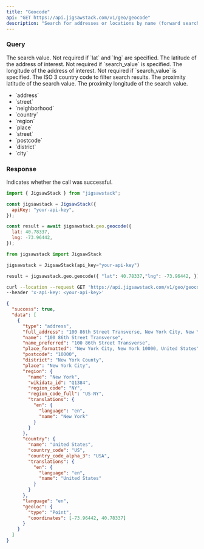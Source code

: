 ```yaml
---
title: "Geocode"
api: "GET https://api.jigsawstack.com/v1/geo/geocode"
description: "Search for addresses or locations by name (forward search) or coordinates (reverse search)."
---
```


### Query

<ParamField query="search_value" type="string">
  The search value. Not required if `lat` and `lng` are specified.
</ParamField>

<ParamField query="lat" type="string">
  The latitude of the address of interest. Not required if `search_value` is
  specified.
</ParamField>

<ParamField query="lng" type="string">
  The longitude of the address of interest. Not required if `search_value` is
  specified.
</ParamField>

<ParamField query="country_code" type="string">
  The ISO 3 country code to filter search results.
</ParamField>

<ParamField query="proximity_lat" type="string">
  The proximity latitude of the search value.
</ParamField>

<ParamField query="proximity_lng" type="string">
  The proximity longitude of the search value.
</ParamField>

<ParamField query="types" type="string">
  <ul>
    <li>`address`</li>
    <li>`street`</li>
    <li>`neighborhood`</li>
    <li>`country`</li>
    <li>`region`</li>
    <li>`place`</li>
    <li>`street`</li>
    <li>`postcode`</li>
    <li>`district`</li>
    <li>`city`</li>
  </ul>
</ParamField>

<Snippet file="header.mdx" />

### Response

<ResponseField name="success" type="boolean">
  Indicates whether the call was successful.
</ResponseField>

<RequestExample>

```javascript Node.js
import { JigsawStack } from "jigsawstack";

const jigsawstack = JigsawStack({
  apiKey: "your-api-key",
});

const result = await jigsawstack.geo.geocode({
  lat: 40.78337,
  lng: -73.96442,
});
```

```python Python
from jigsawstack import JigsawStack

jigsawstack = JigsawStack(api_key="your-api-key")

result = jigsawstack.geo.geocode({ "lat": 40.78337,"lng": -73.96442, });
```

```bash cURL
curl --location --request GET 'https://api.jigsawstack.com/v1/geo/geocode?lng=-73.9654897&lat=40.7824635' \
--header 'x-api-key: <your-api-key>'
```

</RequestExample>

<ResponseExample>

```json Response
{
  "success": true,
  "data": [
    {
      "type": "address",
      "full_address": "100 86th Street Transverse, New York City, New York 10000, United States",
      "name": "100 86th Street Transverse",
      "name_preferred": "100 86th Street Transverse",
      "place_formatted": "New York City, New York 10000, United States",
      "postcode": "10000",
      "district": "New York County",
      "place": "New York City",
      "region": {
        "name": "New York",
        "wikidata_id": "Q1384",
        "region_code": "NY",
        "region_code_full": "US-NY",
        "translations": {
          "en": {
            "language": "en",
            "name": "New York"
          }
        }
      },
      "country": {
        "name": "United States",
        "country_code": "US",
        "country_code_alpha_3": "USA",
        "translations": {
          "en": {
            "language": "en",
            "name": "United States"
          }
        }
      },
      "language": "en",
      "geoloc": {
        "type": "Point",
        "coordinates": [-73.96442, 40.78337]
      }
    }
  ]
}
```

</ResponseExample>
